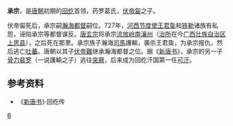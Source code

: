 '''承宗'''，是[[唐朝|唐朝]]初期的[[回纥|回纥]]首领，药罗葛氏，[[伏帝匐|伏帝匐]]之子。

伏帝匐死后，承宗嗣[[瀚海都督|瀚海都督]]嗣位。727年，[[河西节度使|河西节度使]][[王君㚟|王君㚟]]和[[铁勒|铁勒]]诸族有私怨，诬陷承宗等都督谋反。[[唐玄宗|唐玄宗]]将承宗[[流放|流放]][[岭南|岭南]][[瀼州|瀼州]]（[[治所|治所]]在今[[广西壮族自治区|广西壮族自治区]][[上思县|上思县]]），之后死在那里。承宗族子瀚海[[司馬|司馬]]護輸，袭杀王君㚟，为承宗报仇，然后逃亡[[吐蕃|吐蕃]]。唐朝以其子[[伏帝難|伏帝難]]继承瀚海都督之位。据《[[新唐书|新唐书]]》，承宗的另一子[[骨力裴罗|骨力裴罗]]（一说護輸之子）逃往[[突厥|突厥]]，后来成为回纥汗国第一任[[可汗|可汗]]。

== 参考资料 ==
*《[[新唐书|新唐书]]》·回纥传

{{start box}}
{{s-before|[[伏帝匐|伏帝匐]]}}
{{s-title|[[瀚海都督|瀚海都督]]|？—727年}}
{{s-after|[[伏帝難|伏帝難]]}}
{{end box}}

[[Category:瀚海都督|6]]